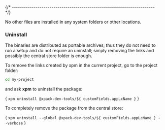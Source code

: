

{/* ------------------------------------------------------------------------ */}

No other files are installed in any system folders or other locations.

### Uninstall

The binaries are distributed as portable archives; thus they do not need
to run a setup and do not require an uninstall; simply removing the
links and possibly the central store folder is enough.

To remove the links created by xpm in the current project,
go to the project folder:

```sh
cd my-project
```

and ask **xpm** to uninstall the package:

<CodeBlock language="sh"> {
`xpm uninstall @xpack-dev-tools/${ customFields.appLcName }`
}</CodeBlock>

To completely remove the package from the central store:

<CodeBlock language="sh"> {
`xpm uninstall --global @xpack-dev-tools/${ customFields.appLcName } --verbose`
}</CodeBlock>
